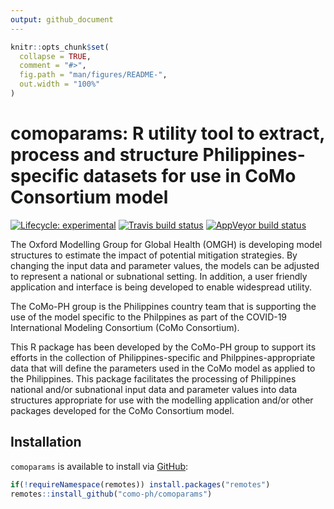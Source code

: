 ```yaml
---
output: github_document
---
```


<!-- README.md is generated from README.Rmd. Please edit that file -->

```r
knitr::opts_chunk$set(
  collapse = TRUE,
  comment = "#>",
  fig.path = "man/figures/README-",
  out.width = "100%"
)
```

# comoparams: R utility tool to extract, process and structure Philippines-specific datasets for use in CoMo Consortium model

<!-- badges: start -->
[![Lifecycle: experimental](https://img.shields.io/badge/lifecycle-experimental-orange.svg)](https://www.tidyverse.org/lifecycle/#experimental)
[![Travis build status](https://travis-ci.org/como-ph/comoparams.svg?branch=master)](https://travis-ci.org/como-ph/comoparams)
[![AppVeyor build status](https://ci.appveyor.com/api/projects/status/github/como-ph/comoparams?branch=master&svg=true)](https://ci.appveyor.com/project/como-ph/comoparams)
<!-- badges: end -->

The Oxford Modelling Group for Global Health (OMGH) is developing model structures to estimate the impact of potential mitigation strategies. By changing the input data and parameter values, the models can be adjusted to represent a national or subnational setting. In addition, a user friendly application and interface is being developed to enable widespread utility.

The CoMo-PH group is the Philippines country team that is supporting the use of the model specific to the Philppines as part of the COVID-19 International Modeling Consortium (CoMo Consortium).

This R package has been developed by the CoMo-PH group to support its efforts in the collection of Philippines-specific and Philppines-appropriate data that will define the parameters used in the CoMo model as applied to the Philippines. This package facilitates the processing of Philippines national and/or subnational input data and parameter values into data structures appropriate for use with the modelling application and/or other packages developed for the CoMo Consortium model.

## Installation

`comoparams` is available to install via [GitHub](https://github.com/como-ph/comoparams):

```r
if(!requireNamespace(remotes)) install.packages("remotes")
remotes::install_github("como-ph/comoparams")
```

